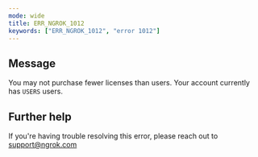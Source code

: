 ```yaml
---
mode: wide
title: ERR_NGROK_1012
keywords: ["ERR_NGROK_1012", "error 1012"]
---
```


## Message

You may not purchase fewer licenses than users. Your account currently has `USERS` users.

## Further help

If you're having trouble resolving this error, please reach out to [support@ngrok.com](mailto:support@ngrok.com?subject=Help%20with%20ERR_NGROK_1012)
